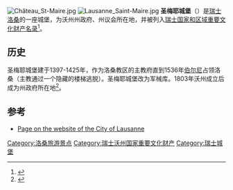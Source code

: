 [[File:Château_St-Maire.jpg|thumb]]
[[File:Lausanne_Saint-Maire.jpg|thumb]]
'''圣梅耶城堡'''（{{lang-fr|Château Saint-Maire}}）是[[瑞士|瑞士]][[洛桑|洛桑]]的一座城堡，为沃州州政府、州议会所在地，并被列入[[瑞士国家和区域重要文化财产名录|瑞士国家和区域重要文化财产名录]]<ref>{{cite web|url=http://www.bevoelkerungsschutz.admin.ch/internet/bs/de/home/themen/kgs/kgs_inventar/a-objekte.html|title=Kantonsliste A-Objekte|year=2009|work=[http://www.bevoelkerungsschutz.admin.ch/internet/bs/de/home/themen/kgs/kgs_inventar.html KGS Inventar]|publisher=Federal Office of Civil Protection|language=de|accessdate=25 April 2011|deadurl=yes|archiveurl=https://web.archive.org/web/20100628110559/http://www.bevoelkerungsschutz.admin.ch/internet/bs/de/home/themen/kgs/kgs_inventar/a-objekte.html|archivedate=2010年6月28日}}</ref>。

==历史==
圣梅耶城堡建于1397-1425年，作为洛桑教区的主教府直到1536年[[伯尔尼|伯尔尼]]占领洛桑（主教通过一个隐藏的楼梯逃脱）。圣梅耶城堡改为军械库。1803年沃州成立后成为州政府所在地<ref name=berger>{{cite book | author = [[Ric_Berger|Ric Berger]] | title = Les châteaux de la Suisse: Suisse romande et Tessin | publisher = Editions Cabédita | year = 1994 | isbn = 2-88295-116-7 | pages = 62–63}}</ref>。

== 参考 ==
{{Reflist|2}}
* [https://web.archive.org/web/20130926015718/http://www.lausanne.ch/en/thematiques/culture-et-patrimoine/histoire-et-patrimoine/architecture-et-monuments/lausanne-medievale/chateau-st-maire.html Page on the website of the City of Lausanne]

{{瑞士沃州城堡}}
{{coord|46|31|29|N|6|38|8|E|display=title|region:CH_type:landmark}}

[[Category:洛桑旅游景点|Category:洛桑旅游景点]]
[[Category:瑞士沃州国家重要文化财产|Category:瑞士沃州国家重要文化财产]]
[[Category:瑞士城堡|Category:瑞士城堡]]